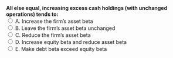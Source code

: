 ::: {.question-block}

<form onsubmit="event.preventDefault(); checkAnswer('module4_mcq_q19')" data-correct-answer="C">
  <strong style="display: block;">All else equal, increasing excess cash holdings (with unchanged operations) tends to:</strong>
<label><input type="radio" name="module4_mcq_q19" value="A"> A. Increase the firm’s asset beta</label><br>
<label><input type="radio" name="module4_mcq_q19" value="B"> B. Leave the firm’s asset beta unchanged</label><br>
<label><input type="radio" name="module4_mcq_q19" value="C"> C. Reduce the firm’s asset beta</label><br>
<label><input type="radio" name="module4_mcq_q19" value="D"> D. Increase equity beta and reduce asset beta</label><br>
<label><input type="radio" name="module4_mcq_q19" value="E"> E. Make debt beta exceed equity beta</label><br>
</form>

<div id="feedback-module4_mcq_q19" class="feedback" data-status="" style="display:none;">
✅ Correct: C. Cash is near risk‑free; holding more cash dilutes operating risk, lowering β_u (often handled via net debt).
</div>

:::

